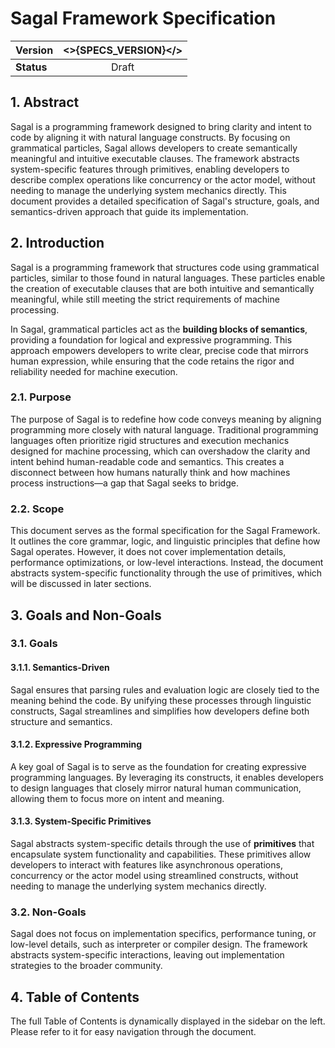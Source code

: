
# Sagal Framework Specification

| **Version** | <>{SPECS_VERSION}</> |
| :---------- | :---: |
| **Status**  | Draft |

## 1. Abstract

Sagal is a programming framework designed to bring clarity and intent to code by aligning it with natural language constructs.
By focusing on grammatical particles, Sagal allows developers to create semantically meaningful and intuitive executable clauses.
The framework abstracts system-specific features through primitives, enabling developers to describe complex operations like concurrency or the actor model, without needing to manage the underlying system mechanics directly.
This document provides a detailed specification of Sagal's structure, goals, and semantics-driven approach that guide its implementation.

## 2. Introduction

Sagal is a programming framework that structures code using grammatical particles, similar to those found in natural languages.
These particles enable the creation of executable clauses that are both intuitive and semantically meaningful, while still meeting the strict requirements of machine processing.

In Sagal, grammatical particles act as the **building blocks of semantics**, providing a foundation for logical and expressive programming. 
This approach empowers developers to write clear, precise code that mirrors human expression, while ensuring that the code retains the rigor and reliability needed for machine execution. 

### 2.1. Purpose

The purpose of Sagal is to redefine how code conveys meaning by aligning programming more closely with natural language. 
Traditional programming languages often prioritize rigid structures and execution mechanics designed for machine processing, which can overshadow the clarity and intent behind human-readable code and semantics.
This creates a disconnect between how humans naturally think and how machines process instructions—a gap that Sagal seeks to bridge.

### 2.2. Scope
This document serves as the formal specification for the Sagal Framework.
It outlines the core grammar, logic, and linguistic principles that define how Sagal operates. 
However, it does not cover implementation details, performance optimizations, or low-level interactions.
Instead, the document abstracts system-specific functionality through the use of primitives, which will be discussed in later sections.

## 3. Goals and Non-Goals

### 3.1. Goals

#### 3.1.1. Semantics-Driven

Sagal ensures that parsing rules and evaluation logic are closely tied to the meaning behind the code.
By unifying these processes through linguistic constructs, Sagal streamlines and simplifies how developers define both structure and semantics. 

#### 3.1.2. Expressive Programming

A key goal of Sagal is to serve as the foundation for creating expressive programming languages.
By leveraging its constructs, it enables developers to design languages that closely mirror natural human communication, allowing them to focus more on intent and meaning.

#### 3.1.3. System-Specific Primitives

Sagal abstracts system-specific details through the use of **primitives** that encapsulate system functionality and capabilities. 
These primitives allow developers to interact with features like asynchronous operations, concurrency or the actor model using streamlined constructs, without needing to manage the underlying system mechanics directly.


### 3.2. Non-Goals
Sagal does not focus on implementation specifics, performance tuning, or low-level details, such as interpreter or compiler design.
The framework abstracts system-specific interactions, leaving out implementation strategies to the broader community.


## 4. Table of Contents

The full Table of Contents is dynamically displayed in the sidebar on the left.
Please refer to it for easy navigation through the document.